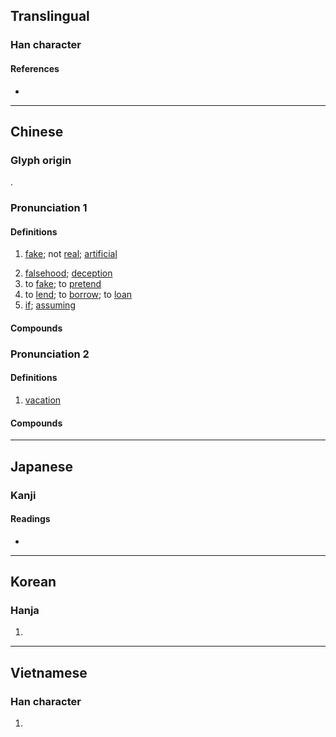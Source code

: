 {{character info/new}}
{{also|仮|段}}
==Translingual==

===Han character===
{{Han char|rn=9|rad=人|as=09|sn=11|four=27247|canj=ORYE|ids=⿰亻叚}}

====References====
* {{Han ref|kx=0110.030|dkj=00835|dj=0233.160|hdz=10196.020|uh=5047|ud=20551|bh=B0B2|bd=45234}}

----

==Chinese==
{{zh-forms}}

===Glyph origin===
{{Han etym}}
{{Han compound|人|叚|ls=psc|c1=s|c2=p}}.

===Pronunciation 1===
{{zh-pron
|m=jiǎ
|c=gaa2
|h=pfs=ká
|md=gā
|mn=qz,tw,xm:ké/zz:kée/ká
|mn_note=ké/kée - vernacular; ká - literary
|mn-t=gê2/gia2
|mn-t_note=gê2 - vernacular; gia2 - literary
|w=2ka,2jia
|w_note=2ka - vernacular; 2jia - literary
|dial=n
|mc=1
|oc=1+2,1
|cat=a,n
}}

====Definitions====
{{zh-hanzi}}

# [[fake]]; not [[real]]; [[artificial]]
#: {{zh-x|假貨|counterfeit goods}}
# [[falsehood]]; [[deception]]
# to [[fake]]; to [[pretend]]
# to [[lend]]; to [[borrow]]; to [[loan]]
# [[if]]; [[assuming]]

====Compounds====
{{zh-der|假借|假話|假唱|假裝|造假|真假|假貨|假如|假若|假設|假意|假性|通假|假定|假名|假冒|假聲|假使|作假|便假若|假稱|假力|不假|假牙|假榻|不假思索|假寓|假貸|假山|平假名|假惺惺|假死|假充|假對|假子|假面具|假捏|假座|寬假|假道學|假面劇|假處分|假館|假以顏色|假局子|不假辭色|假象|假決議|假嗓子|假寵|將假當真|假正經|假性近視|假以辭色|假饒|假寐|假仙|強文假醋|以假為真|弄虛作假|弄假成真|假扮|優假|假分數|假撇清|久假不歸|假扣押|喬文假醋|假洋鬼子|假力於人|假父|假戲真做|將假作真|假釋|假髮|假果|假借義|假手他人|假食|假廝兒|假公濟私|天假之年|假道|假造|天假因緣|假根|假手|因公假私|假途滅虢|假想敵|天假良緣|假執行|假平等|假批子|假托|假想|假節|假仁假義|假言命題|假葉|假息|假女|假似|假招子|假意周旋|假鈔|搬假戲|摻假|撇假|狐假虎威|片假名|狐假鴟張|真真假假|當真假|理論假設|攙假|調假|附會假借|糊假棺|虛情假意|衿假|裝假|虎威狐假|虛假|酸文假醋|言真道假}}

===Pronunciation 2===
{{zh-pron
|m=jià
|c=gaa3
|h=pfs=ka
|md=gá
|mn=qz,xm:kè/qz,tw,xm:kà/zz:kèe
|mn_note=kè - vernacular; kà/kèe - literary
|mn-t=gê3/gian2
|mn-t_note=gê3 - vernacular; gian2 - literary
|w=2ka
|mc=2
|oc=n,2
|cat=n
}}

====Definitions====
{{zh-hanzi}}

# [[vacation]]
#: {{zh-x|病假{jià}|sick leave}}
#: {{zh-x|假{jià}日|holiday}}

====Compounds====
{{zh-der|fold=1|暑假|放假|假日|寒假|休假|病假|假期|請假|春假|銷假|准假|予假|例假|事假|度假村|參假|年假|彈性放假|度假勝地|乞假|例假日|告假|告謊假|國定假日|不假外出|假樂|公假|假日花市|放假日|渡假|求假|產假|節假|長假|補假|賜假|給假|連續假日|續假|羅馬假期}}

{{zh-cat|Elementary}}

----

==Japanese==
{{ja-kanji forms|仮|假}}

===Kanji===
{{ja-kanji|grade=|rs=人09|shin=仮}}

====Readings====
* {{ja-readings|on=[[か]] (ka), [[け]] (ke)|kun=[[かり]] (kari)}}

----

==Korean==

===Hanja===
{{ko-hanja|hangeul=[[가]], [[하]]|rv=ga, ha|mr=ka, ha}}

# {{defn|lang=ko|sort=人09}}

----

==Vietnamese==

===Han character===
{{vi-hantu|[[giả]], [[giá]], [[hạ]]|rs=人09}}

# {{defn|lang=vi|sort=人09}}